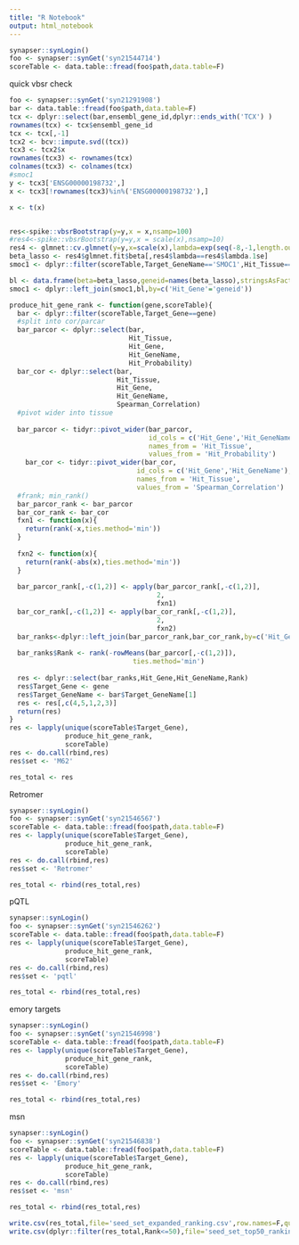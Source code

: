 ```yaml
---
title: "R Notebook"
output: html_notebook
---
```






```r
synapser::synLogin()
foo <- synapser::synGet('syn21544714')
scoreTable <- data.table::fread(foo$path,data.table=F)
```

quick vbsr check
```r
foo <- synapser::synGet('syn21291908')
bar <- data.table::fread(foo$path,data.table=F)
tcx <- dplyr::select(bar,ensembl_gene_id,dplyr::ends_with('TCX') )
rownames(tcx) <- tcx$ensembl_gene_id
tcx <- tcx[,-1]
tcx2 <- bcv::impute.svd((tcx))
tcx3 <- tcx2$x
rownames(tcx3) <- rownames(tcx)
colnames(tcx3) <- colnames(tcx)
#smoc1
y <- tcx3['ENSG00000198732',]
x <- tcx3[!rownames(tcx3)%in%('ENSG00000198732'),]

x <- t(x)


res<-spike::vbsrBootstrap(y=y,x = x,nsamp=100)
#res4<-spike::vbsrBootstrap(y=y,x = scale(x),nsamp=10)
res4 <- glmnet::cv.glmnet(y=y,x=scale(x),lambda=exp(seq(-8,-1,length.out=100)))
beta_lasso <- res4$glmnet.fit$beta[,res4$lambda==res4$lambda.1se]
smoc1 <- dplyr::filter(scoreTable,Target_GeneName=='SMOC1',Hit_Tissue=='TCX')

bl <- data.frame(beta=beta_lasso,geneid=names(beta_lasso),stringsAsFactors = F)
smoc1 <- dplyr::left_join(smoc1,bl,by=c('Hit_Gene'='geneid'))

```



```r
produce_hit_gene_rank <- function(gene,scoreTable){
  bar <- dplyr::filter(scoreTable,Target_Gene==gene)
  #split into cor/parcar
  bar_parcor <- dplyr::select(bar,
                              Hit_Tissue,
                              Hit_Gene,
                              Hit_GeneName,
                              Hit_Probability)
  bar_cor <- dplyr::select(bar,
                           Hit_Tissue,
                           Hit_Gene,
                           Hit_GeneName,
                           Spearman_Correlation)
  #pivot wider into tissue
  
  bar_parcor <- tidyr::pivot_wider(bar_parcor,
                                   id_cols = c('Hit_Gene','Hit_GeneName'),
                                   names_from = 'Hit_Tissue',
                                   values_from = 'Hit_Probability')
    bar_cor <- tidyr::pivot_wider(bar_cor,
                                id_cols = c('Hit_Gene','Hit_GeneName'),
                                names_from = 'Hit_Tissue',
                                values_from = 'Spearman_Correlation')
  #frank; min_rank()
  bar_parcor_rank <- bar_parcor
  bar_cor_rank <- bar_cor
  fxn1 <- function(x){
    return(rank(-x,ties.method='min'))
  }
  
  fxn2 <- function(x){
    return(rank(-abs(x),ties.method='min'))
  }
  
  bar_parcor_rank[,-c(1,2)] <- apply(bar_parcor_rank[,-c(1,2)],
                                     2,
                                     fxn1)
  bar_cor_rank[,-c(1,2)] <- apply(bar_cor_rank[,-c(1,2)],
                                     2,
                                     fxn2)
  bar_ranks<-dplyr::left_join(bar_parcor_rank,bar_cor_rank,by=c('Hit_Gene','Hit_GeneName'))
  
  bar_ranks$Rank <- rank(-rowMeans(bar_parcor[,-c(1,2)]),
                               ties.method='min')
  
  res <- dplyr::select(bar_ranks,Hit_Gene,Hit_GeneName,Rank)
  res$Target_Gene <- gene
  res$Target_GeneName <- bar$Target_GeneName[1]
  res <- res[,c(4,5,1,2,3)]
  return(res)
}
res <- lapply(unique(scoreTable$Target_Gene),
              produce_hit_gene_rank,
              scoreTable)
res <- do.call(rbind,res)
res$set <- 'M62'

res_total <- res
```


Retromer
```r
synapser::synLogin()
foo <- synapser::synGet('syn21546567')
scoreTable <- data.table::fread(foo$path,data.table=F)
res <- lapply(unique(scoreTable$Target_Gene),
              produce_hit_gene_rank,
              scoreTable)
res <- do.call(rbind,res)
res$set <- 'Retromer'

res_total <- rbind(res_total,res)
```

pQTL

```r
synapser::synLogin()
foo <- synapser::synGet('syn21546262')
scoreTable <- data.table::fread(foo$path,data.table=F)
res <- lapply(unique(scoreTable$Target_Gene),
              produce_hit_gene_rank,
              scoreTable)
res <- do.call(rbind,res)
res$set <- 'pqtl'

res_total <- rbind(res_total,res)
```


emory targets

```r
synapser::synLogin()
foo <- synapser::synGet('syn21546998')
scoreTable <- data.table::fread(foo$path,data.table=F)
res <- lapply(unique(scoreTable$Target_Gene),
              produce_hit_gene_rank,
              scoreTable)
res <- do.call(rbind,res)
res$set <- 'Emory'

res_total <- rbind(res_total,res)
```


msn
```r
synapser::synLogin()
foo <- synapser::synGet('syn21546838')
scoreTable <- data.table::fread(foo$path,data.table=F)
res <- lapply(unique(scoreTable$Target_Gene),
              produce_hit_gene_rank,
              scoreTable)
res <- do.call(rbind,res)
res$set <- 'msn'

res_total <- rbind(res_total,res)

write.csv(res_total,file='seed_set_expanded_ranking.csv',row.names=F,quote=F)
write.csv(dplyr::filter(res_total,Rank<=50),file='seed_set_top50_ranking.csv',row.names=F,quote=F)

```

